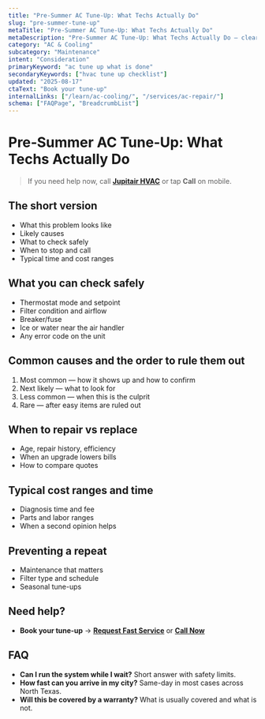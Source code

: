 ```yaml
---
title: "Pre‑Summer AC Tune‑Up: What Techs Actually Do"
slug: "pre-summer-tune-up"
metaTitle: "Pre‑Summer AC Tune‑Up: What Techs Actually Do"
metaDescription: "Pre‑Summer AC Tune‑Up: What Techs Actually Do — clear steps, practical fixes, and when to call a pro in North Texas."
category: "AC & Cooling"
subcategory: "Maintenance"
intent: "Consideration"
primaryKeyword: "ac tune up what is done"
secondaryKeywords: ["hvac tune up checklist"]
updated: "2025-08-17"
ctaText: "Book your tune-up"
internalLinks: ["/learn/ac-cooling/", "/services/ac-repair/"]
schema: ["FAQPage", "BreadcrumbList"]
---
```

# Pre‑Summer AC Tune‑Up: What Techs Actually Do

> If you need help now, call **[Jupitair HVAC](/contact)** or tap **Call** on mobile.

## The short version
- What this problem looks like
- Likely causes
- What to check safely
- When to stop and call
- Typical time and cost ranges

## What you can check safely
- Thermostat mode and setpoint
- Filter condition and airflow
- Breaker/fuse
- Ice or water near the air handler
- Any error code on the unit

## Common causes and the order to rule them out
1. Most common — how it shows up and how to confirm
2. Next likely — what to look for
3. Less common — when this is the culprit
4. Rare — after easy items are ruled out

## When to repair vs replace
- Age, repair history, efficiency
- When an upgrade lowers bills
- How to compare quotes

## Typical cost ranges and time
- Diagnosis time and fee
- Parts and labor ranges
- When a second opinion helps

## Preventing a repeat
- Maintenance that matters
- Filter type and schedule
- Seasonal tune-ups

## Need help?
- **Book your tune-up** → **[Request Fast Service](/contact)** or **[Call Now](tel:+1-XXX-XXX-XXXX)**

## FAQ
- **Can I run the system while I wait?** Short answer with safety limits.
- **How fast can you arrive in my city?** Same-day in most cases across North Texas.
- **Will this be covered by a warranty?** What is usually covered and what is not.
